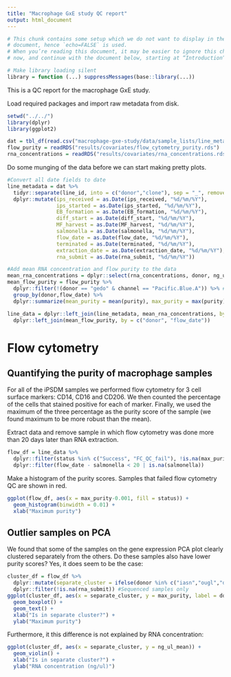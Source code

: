 ```yaml
---
title: "Macrophage GxE study QC report"
output: html_document
---
```


```r
# This chunk contains some setup which we do not want to display in the final
# document, hence `echo=FALSE` is used.
# When you’re reading this document, it may be easier to ignore this chunk for
# now, and continue with the document below, starting at “Introduction”

# Make library loading silent
library = function (...) suppressMessages(base::library(...))
```
This is a QC report for the macrophage GxE study.

Load required packages and import raw metadata from disk.
```r
setwd("../../")
library(dplyr)
library(ggplot2)

dat = tbl_df(read.csv("macrophage-gxe-study/data/sample_lists/line_metadata_020315.csv", stringsAsFactors = FALSE, na.strings = ""))
flow_purity = readRDS("results/covariates/flow_cytometry_purity.rds")
rna_concentrations = readRDS("results/covariates/rna_concentrations.rds")
```
Do some munging of the data before we can start making pretty plots.
```r
#Convert all date fields to date
line_metadata = dat %>%
  tidyr::separate(line_id, into = c("donor","clone"), sep = "_", remove = FALSE) %>%
  dplyr::mutate(ips_received = as.Date(ips_received, "%d/%m/%Y"), 
                ips_started = as.Date(ips_started, "%d/%m/%Y"),
                EB_formation = as.Date(EB_formation, "%d/%m/%Y"),
                diff_start = as.Date(diff_start, "%d/%m/%Y"),
                MF_harvest = as.Date(MF_harvest, "%d/%m/%Y"),
                salmonella = as.Date(salmonella, "%d/%m/%Y"),
                flow_date = as.Date(flow_date, "%d/%m/%Y"),
                terminated = as.Date(terminated, "%d/%m/%Y"),
                extraction_date = as.Date(extraction_date, "%d/%m/%Y"),
                rna_submit = as.Date(rna_submit, "%d/%m/%Y"))

#Add mean RNA concentration and flow purity to the data
mean_rna_concentrations = dplyr::select(rna_concentrations, donor, ng_ul_mean, replicate) %>% unique()
mean_flow_purity = flow_purity %>%
  dplyr::filter(!(donor == "gedo" & channel == "Pacific.Blue.A")) %>% #Remove an outlier measurement
  group_by(donor,flow_date) %>% 
  dplyr::summarize(mean_purity = mean(purity), max_purity = max(purity))

line_data = dplyr::left_join(line_metadata, mean_rna_concentrations, by = c("donor", "replicate")) %>%
  dplyr::left_join(mean_flow_purity, by = c("donor", "flow_date"))
```

# Flow cytometry
## Quantifying the purity of macrophage samples
For all of the iPSDM samples we performed flow cytometry for 3 cell surface markers: CD14, CD16 and CD206. We then counted the percentage of the cells that stained positive for each of marker. Finally, we used the maximum of the three percentage as the purity score of the sample (we found maximum to be more robust than the mean).

Extract data and remove sample in which flow cytometry was done more than 20 days later than RNA extraction.
```r
flow_df = line_data %>% 
  dplyr::filter(status %in% c("Success", "FC_QC_fail"), !is.na(max_purity)) %>%
  dplyr::filter(flow_date - salmonella < 20 | is.na(salmonella)) 
```
Make a histogram of the purity scores. Samples that failed flow cytometry QC are shown in red.
```r
ggplot(flow_df, aes(x = max_purity-0.001, fill = status)) + 
  geom_histogram(binwidth = 0.01) + 
  xlab("Maximum purity")
```

## Outlier samples on PCA
We found that some of the samples on the gene expression PCA plot clearly clustered separately from the others. Do these samples also have lower purity scores? Yes, it does seem to be the case:
```r
cluster_df = flow_df %>%
  dplyr::mutate(separate_cluster = ifelse(donor %in% c("iasn","ougl","debk","gomv","ffdp","peop","huls"), "Yes", "No")) %>%
  dplyr::filter(!is.na(rna_submit)) #Sequenced samples only
ggplot(cluster_df, aes(x = separate_cluster, y = max_purity, label = donor)) +
  geom_boxplot() +
  geom_text() +
  xlab("Is in separate cluster?") + 
  ylab("Maximum purity")
```

Furthermore, it this difference is not explained by RNA concentration:
```r
ggplot(cluster_df, aes(x = separate_cluster, y = ng_ul_mean)) +
  geom_violin() +
  xlab("Is in separate cluster?") + 
  ylab("RNA concentration (ng/ul)")
```